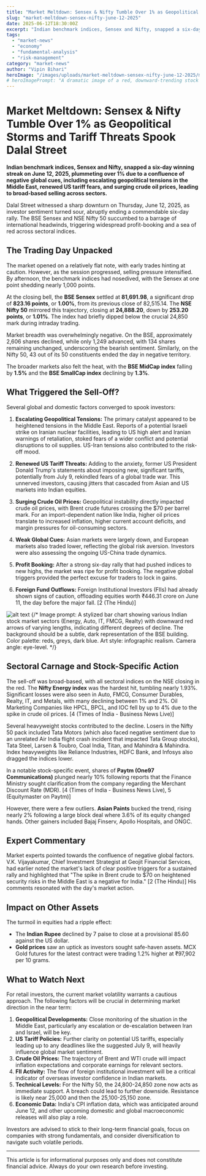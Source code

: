 ```yaml
---
title: "Market Meltdown: Sensex & Nifty Tumble Over 1% as Geopolitical Storms and Tariff Threats Spook Dalal Street"
slug: "market-meltdown-sensex-nifty-june-12-2025"
date: 2025-06-12T18:30:00Z
excerpt: "Indian benchmark indices, Sensex and Nifty, snapped a six-day winning streak on June 12, 2025, plummeting over 1% due to a confluence of negative global cues, including escalating geopolitical tensions in the Middle East, renewed US tariff fears, and surging crude oil prices, leading to broad-based selling across sectors."
tags:
  - "market-news"
  - "economy"
  - "fundamental-analysis"
  - "risk-management"
category: "market-news"
author: "Vipin Bihari"
heroImage: "/images/uploads/market-meltdown-sensex-nifty-june-12-2025/market-fall-geopolitics.jpg"
# heroImagePrompt: "A dramatic image of a red, downward-trending stock chart arrow piercing through a Nifty/Sensex display board. In the background, subtly include shadowy symbols of an oil rig and a tariff document. Use a tense, dark blue and red color palette. Art style: digital realism. Camera angle: low angle looking up at the board. Lighting: stark, highlighting the red arrow."
---
```


# Market Meltdown: Sensex & Nifty Tumble Over 1% as Geopolitical Storms and Tariff Threats Spook Dalal Street

**Indian benchmark indices, Sensex and Nifty, snapped a six-day winning streak on June 12, 2025, plummeting over 1% due to a confluence of negative global cues, including escalating geopolitical tensions in the Middle East, renewed US tariff fears, and surging crude oil prices, leading to broad-based selling across sectors.**

Dalal Street witnessed a sharp downturn on Thursday, June 12, 2025, as investor sentiment turned sour, abruptly ending a commendable six-day rally. The BSE Sensex and NSE Nifty 50 succumbed to a barrage of international headwinds, triggering widespread profit-booking and a sea of red across sectoral indices.

## The Trading Day Unpacked

The market opened on a relatively flat note, with early trades hinting at caution. However, as the session progressed, selling pressure intensified. By afternoon, the benchmark indices had nosedived, with the Sensex at one point shedding nearly 1,000 points.

At the closing bell, the **BSE Sensex** settled at **81,691.98**, a significant drop of **823.16 points**, or **1.00%**, from its previous close of 82,515.14.
The **NSE Nifty 50** mirrored this trajectory, closing at **24,888.20**, down by **253.20 points**, or **1.01%**. The index had briefly dipped below the crucial 24,850 mark during intraday trading.

Market breadth was overwhelmingly negative. On the BSE, approximately 2,606 shares declined, while only 1,249 advanced, with 134 shares remaining unchanged, underscoring the bearish sentiment. Similarly, on the Nifty 50, 43 out of its 50 constituents ended the day in negative territory.

The broader markets also felt the heat, with the **BSE MidCap index** falling by **1.5%** and the **BSE SmallCap index** declining by **1.3%**.

## What Triggered the Sell-Off?

Several global and domestic factors converged to spook investors:

1.  **Escalating Geopolitical Tensions:** The primary catalyst appeared to be heightened tensions in the Middle East. Reports of a potential Israeli strike on Iranian nuclear facilities, leading to US high alert and Iranian warnings of retaliation, stoked fears of a wider conflict and potential disruptions to oil supplies. US-Iran tensions also contributed to the risk-off mood.

2.  **Renewed US Tariff Threats:** Adding to the anxiety, former US President Donald Trump's statements about imposing new, significant tariffs, potentially from July 9, rekindled fears of a global trade war. This unnerved investors, causing jitters that cascaded from Asian and US markets into Indian equities.

3.  **Surging Crude Oil Prices:** Geopolitical instability directly impacted crude oil prices, with Brent crude futures crossing the $70 per barrel mark. For an import-dependent nation like India, higher oil prices translate to increased inflation, higher current account deficits, and margin pressures for oil-consuming sectors.

4.  **Weak Global Cues:** Asian markets were largely down, and European markets also traded lower, reflecting the global risk aversion. Investors were also assessing the ongoing US-China trade dynamics.

5.  **Profit Booking:** After a strong six-day rally that had pushed indices to new highs, the market was ripe for profit booking. The negative global triggers provided the perfect excuse for traders to lock in gains.

6.  **Foreign Fund Outflows:** Foreign Institutional Investors (FIIs) had already shown signs of caution, offloading equities worth ₹446.31 crore on June 11, the day before the major fall. [2 (The Hindu)]

![alt text](/images/uploads/market-meltdown-sensex-nifty-june-12-2025/sectoral-impact-chart.jpg)
{/* Image prompt: A stylized bar chart showing various Indian stock market sectors (Energy, Auto, IT, FMCG, Realty) with downward red arrows of varying lengths, indicating different degrees of decline. The background should be a subtle, dark representation of the BSE building. Color palette: reds, greys, dark blue. Art style: infographic realism. Camera angle: eye-level. */}

## Sectoral Carnage and Stock-Specific Action

The sell-off was broad-based, with all sectoral indices on the NSE closing in the red. The **Nifty Energy index** was the hardest hit, tumbling nearly 1.93%. Significant losses were also seen in Auto, FMCG, Consumer Durables, Realty, IT, and Metals, with many declining between 1% and 2%. Oil Marketing Companies like HPCL, BPCL, and IOC fell by up to 4% due to the spike in crude oil prices. [4 (Times of India - Business News Live)]

Several heavyweight stocks contributed to the decline. Losers in the Nifty 50 pack included Tata Motors (which also faced negative sentiment due to an unrelated Air India flight crash incident that impacted Tata Group stocks), Tata Steel, Larsen & Toubro, Coal India, Titan, and Mahindra & Mahindra. Index heavyweights like Reliance Industries, HDFC Bank, and Infosys also dragged the indices lower.

In a notable stock-specific event, shares of **Paytm (One97 Communications)** plunged nearly 10% following reports that the Finance Ministry sought clarification from the company regarding the Merchant Discount Rate (MDR). [4 (Times of India - Business News Live), 5 (Equitymaster on Paytm)]

However, there were a few outliers. **Asian Paints** bucked the trend, rising nearly 2% following a large block deal where 3.6% of its equity changed hands. Other gainers included Bajaj Finserv, Apollo Hospitals, and ONGC.

## Expert Commentary

Market experts pointed towards the confluence of negative global factors. V.K. Vijayakumar, Chief Investment Strategist at Geojit Financial Services, had earlier noted the market's lack of clear positive triggers for a sustained rally and highlighted that "The spike in Brent crude to $70 on heightened security risks in the Middle East is a negative for India." [2 (The Hindu)] His comments resonated with the day's market action.

## Impact on Other Assets

The turmoil in equities had a ripple effect:
*   The **Indian Rupee** declined by 7 paise to close at a provisional 85.60 against the US dollar.
*   **Gold prices** saw an uptick as investors sought safe-haven assets. MCX Gold futures for the latest contract were trading 1.2% higher at ₹97,902 per 10 grams.

## What to Watch Next

For retail investors, the current market volatility warrants a cautious approach. The following factors will be crucial in determining market direction in the near term:

1.  **Geopolitical Developments:** Close monitoring of the situation in the Middle East, particularly any escalation or de-escalation between Iran and Israel, will be key.
2.  **US Tariff Policies:** Further clarity on potential US tariffs, especially leading up to any deadlines like the suggested July 9, will heavily influence global market sentiment.
3.  **Crude Oil Prices:** The trajectory of Brent and WTI crude will impact inflation expectations and corporate earnings for relevant sectors.
4.  **FII Activity:** The flow of foreign institutional investment will be a critical indicator of overseas investor confidence in Indian markets.
5.  **Technical Levels:** For the Nifty 50, the 24,800-24,850 zone now acts as immediate support. A breach could lead to further downside. Resistance is likely near 25,000 and then the 25,100-25,150 zone.
6.  **Economic Data:** India's CPI inflation data, which was anticipated around June 12, and other upcoming domestic and global macroeconomic releases will also play a role.

Investors are advised to stick to their long-term financial goals, focus on companies with strong fundamentals, and consider diversification to navigate such volatile periods.

---
This article is for informational purposes only and does not constitute financial advice. Always do your own research before investing.